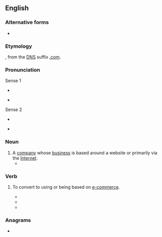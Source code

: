 {{also|dot-com|dot com}}
==English==

===Alternative forms===
* {{l|en|dot-com}}

===Etymology===
{{compound|dot|com|lang=en}}, from the [[w:Domain Name System|DNS]] suffix [[w:.com|.com]].

===Pronunciation===
; Sense 1
* {{a|UK}} {{IPA|/dɒtˈkɒm/|lang=en}}
* {{a|US}} {{IPA|/ˌdɑtˈkɑm/|lang=en}}
; Sense 2
* {{a|UK}} {{IPA|/ˈdɒtkɒm/|lang=en}}
* {{a|US}} {{IPA|/ˈdɑtˌkɑm/|lang=en}}

===Noun===
{{en-noun}}

# A [[company]] whose [[business]] is based around a website or primarily via the [[Internet]].
#* {{quote-magazine|lang=en|date=2013-07-20|volume=408|issue=8845|magazine={{w|The Economist}}
|title=[http://www.economist.com/news/http://www.economist.com/news/business/21582001-army-new-online-courses-scaring-wits-out-traditional-universities-can-they The attack of the MOOCs]
|passage='''Dotcom''' mania was slow in coming to higher education, but now it has the venerable industry firmly in its grip. Since the launch early last year of Udacity and Coursera, two Silicon Valley start-ups offering free education through MOOCs, massive open online courses, the ivory towers of academia have been shaken to their foundations.}}

===Verb===
{{en-verb|dotcoms|dotcomming|dotcommed}}

# {{lb|en|transitive}} To convert to using or being based on [[e-commerce]].
#* {{quote-book|lang=en|year=2001 |title=E-business & Internet infrastructure software: United States  |author=Rick G. Sherland |page=2 |ISBN= |passage=The fear of being "'''dotcommed'''” was a powerful catalyst creating a reactionary environment.  }}
#* {{quote-book|lang=en|year=2001|title=Mass Media in India  |author= |page=185 |ISBN=8123009429 |passage=When will your company get '''dotcommed'''?  }}
#* {{quote-book|lang=en|year=2010|title=On a Narrow Windowsill: Fiction and Poetry Folded Onto Twitter |author= J. S. Graustein & ‎Rose Auslander |page= |ISBN=1610191005 |passage=Then Yuppies '''dotcommed''' the Banks.  }}

===Anagrams===
* {{anagrams|en|a=cdmoot|tomcod}}